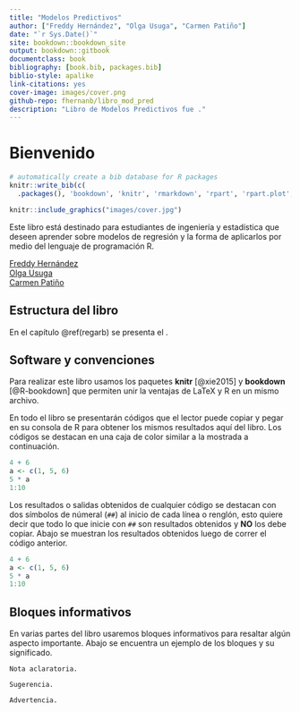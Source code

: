 ```yaml
--- 
title: "Modelos Predictivos"
author: ["Freddy Hernández", "Olga Usuga", "Carmen Patiño"]
date: "`r Sys.Date()`"
site: bookdown::bookdown_site
output: bookdown::gitbook
documentclass: book
bibliography: [book.bib, packages.bib]
biblio-style: apalike
link-citations: yes
cover-image: images/cover.png
github-repo: fhernanb/libro_mod_pred
description: "Libro de Modelos Predictivos fue ."
---
```


# Bienvenido {-}

```r
# automatically create a bib database for R packages
knitr::write_bib(c(
  .packages(), 'bookdown', 'knitr', 'rmarkdown', 'rpart', 'rpart.plot', 'MPV'), 'packages.bib')
```

```r
knitr::include_graphics("images/cover.jpg")
```

Este libro está destinado para estudiantes de ingeniería y estadística que deseen aprender sobre modelos de regresión y la forma de aplicarlos por medio del lenguaje de programación R.

[Freddy Hernández](https://fhernanb.github.io/)  
[Olga Usuga](http://scienti.colciencias.gov.co:8081/cvlac/visualizador/generarCurriculoCv.do?cod_rh=0001417591)  
[Carmen Patiño](http://scienti.colciencias.gov.co:8081/cvlac/visualizador/generarCurriculoCv.do?cod_rh=0001417591)

## Estructura del libro {-}

En el capítulo \@ref(regarb) se presenta el .

## Software y convenciones {-}

Para realizar este libro usamos los paquetes **knitr**\index{knitr} [@xie2015] y **bookdown**\index{bookdown} [@R-bookdown] que permiten unir la ventajas de LaTeX y R en un mismo archivo.

En todo el libro se presentarán códigos que el lector puede copiar y pegar en su consola de R para obtener los mismos resultados aquí del libro. Los códigos se destacan en una caja de color similar a la mostrada a continuación.

```r
4 + 6
a <- c(1, 5, 6)
5 * a
1:10
```

Los resultados o salidas obtenidos de cualquier código se destacan con dos símbolos de númeral (`##`) al inicio de cada línea o renglón, esto quiere decir que todo lo que inicie con `##` son resultados obtenidos y __NO__ los debe copiar. Abajo se muestran los resultados obtenidos luego de correr el código anterior.

```r
4 + 6
a <- c(1, 5, 6)
5 * a
1:10
```

## Bloques informativos {-}
En varias partes del libro usaremos bloques informativos para resaltar algún aspecto importante. Abajo se encuentra un ejemplo de los bloques y su significado.

```block2
Nota aclaratoria.
```

```block2
Sugerencia.
```

```block2
Advertencia.
```

